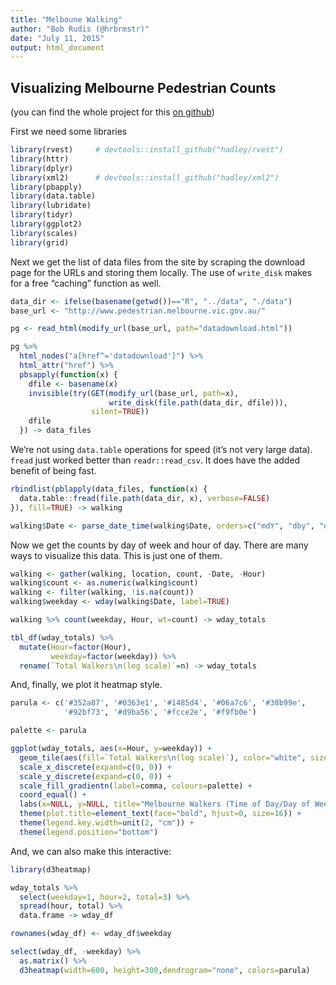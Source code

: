 ```yaml
---
title: "Melboune Walking"
author: "Bob Rudis (@hrbrmstr)"
date: "July 11, 2015"
output: html_document
---
```

## Visualizing Melbourne Pedestrian Counts

(you can find the whole project for this [on github](https://github.com/hrbrmstr/melbourne-walking))

First we need some libraries

```r
library(rvest)     # devtools::install_github("hadley/rvest")
library(httr)
library(dplyr)
library(xml2)      # devtools::install_github("hadley/xml2")
library(pbapply)
library(data.table)
library(lubridate)
library(tidyr)
library(ggplot2)
library(scales)
library(grid)
```

Next we get the list of data files from the site by scraping the download page for the URLs and storing them locally. The use of `write_disk` makes for a free "caching" function as well.

```r
data_dir <- ifelse(basename(getwd())=="R", "../data", "./data")
base_url <- "http://www.pedestrian.melbourne.vic.gov.au/"

pg <- read_html(modify_url(base_url, path="datadownload.html"))

pg %>%
  html_nodes("a[href^='datadownload']") %>%
  html_attr("href") %>%
  pbsapply(function(x) {
    dfile <- basename(x)
    invisible(try(GET(modify_url(base_url, path=x),
                      write_disk(file.path(data_dir, dfile))),
                  silent=TRUE))
    dfile
  }) -> data_files
```

We're not using `data.table` operations for speed (it's not very large data). `fread` just worked better than `readr::read_csv`. It does have the added benefit of being fast.

```r
rbindlist(pblapply(data_files, function(x) {
  data.table::fread(file.path(data_dir, x), verbose=FALSE)
}), fill=TRUE) -> walking

walking$Date <- parse_date_time(walking$Date, orders=c("mdY", "dby", "dmY"))
```

Now we get the counts by day of week and hour of day. 
There are many ways to visualize this data. This is just one of them.

```r
walking <- gather(walking, location, count, -Date, -Hour)
walking$count <- as.numeric(walking$count)
walking <- filter(walking, !is.na(count))
walking$weekday <- wday(walking$Date, label=TRUE)

walking %>% count(weekday, Hour, wt=count) -> wday_totals

tbl_df(wday_totals) %>%
  mutate(Hour=factor(Hour),
         weekday=factor(weekday)) %>%
  rename(`Total Walkers\n(log scale)`=n) -> wday_totals
```

And, finally, we plot it heatmap style.

```r
parula <- c('#352a87', '#0363e1', '#1485d4', '#06a7c6', '#38b99e',
            '#92bf73', '#d9ba56', '#fcce2e', '#f9fb0e')

palette <- parula

ggplot(wday_totals, aes(x=Hour, y=weekday)) +
  geom_tile(aes(fill=`Total Walkers\n(log scale)`), color="white", size=0.5) +
  scale_x_discrete(expand=c(0, 0)) +
  scale_y_discrete(expand=c(0, 0)) +
  scale_fill_gradientn(label=comma, colours=palette) +
  coord_equal() +
  labs(x=NULL, y=NULL, title="Melbourne Walkers (Time of Day/Day of Week)\n") +
  theme(plot.title=element_text(face="bold", hjust=0, size=16)) +
  theme(legend.key.width=unit(2, "cm")) +
  theme(legend.position="bottom")
```

And, we can also make this interactive:

```r
library(d3heatmap)

wday_totals %>%
  select(weekday=1, hour=2, total=3) %>% 
  spread(hour, total) %>% 
  data.frame -> wday_df

rownames(wday_df) <- wday_df$weekday

select(wday_df, -weekday) %>% 
  as.matrix() %>% 
  d3heatmap(width=600, height=300,dendrogram="none", colors=parula)
```

